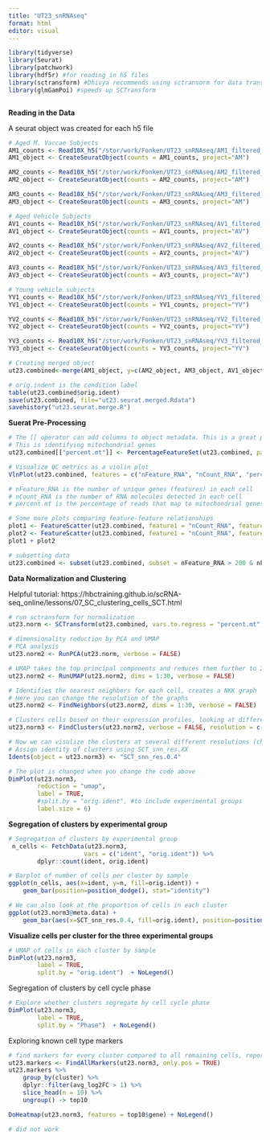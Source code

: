 ```yaml
---
title: "UT23_snRNAseq"
format: html
editor: visual
---
```


```r
library(tidyverse)
library(Seurat)
library(patchwork)
library(hdf5r) #for reading in h5 files 
library(sctransform) #Dhivya recommends using sctransorm for data transformation 
library(glmGamPoi) #speeds up SCTransform 



```

**Reading in the Data**

A seurat object was created for each h5 file

```r
# Aged M. Vaccae Subjects
AM1_counts <- Read10X_h5("/stor/work/Fonken/UT23_snRNAseq/AM1_filtered_feature_bc_matrix.h5")
AM1_object <- CreateSeuratObject(counts = AM1_counts, project="AM")

AM2_counts <- Read10X_h5("/stor/work/Fonken/UT23_snRNAseq/AM2_filtered_feature_bc_matrix.h5")
AM2_object <- CreateSeuratObject(counts = AM2_counts, project="AM")

AM3_counts <- Read10X_h5("/stor/work/Fonken/UT23_snRNAseq/AM3_filtered_feature_bc_matrix.h5")
AM3_object <- CreateSeuratObject(counts = AM3_counts, project="AM")

# Aged Vehicle Subjects 
AV1_counts <- Read10X_h5("/stor/work/Fonken/UT23_snRNAseq/AV1_filtered_feature_bc_matrix.h5")
AV1_object <- CreateSeuratObject(counts = AV1_counts, project="AV")

AV2_counts <- Read10X_h5("/stor/work/Fonken/UT23_snRNAseq/AV2_filtered_feature_bc_matrix.h5")
AV2_object <- CreateSeuratObject(counts = AV2_counts, project="AV")

AV3_counts <- Read10X_h5("/stor/work/Fonken/UT23_snRNAseq/AV3_filtered_feature_bc_matrix.h5")
AV3_object <- CreateSeuratObject(counts = AV3_counts, project="AV")

# Young vehicle subjects
YV1_counts <- Read10X_h5("/stor/work/Fonken/UT23_snRNAseq/YV1_filtered_feature_bc_matrix.h5")
YV1_object <- CreateSeuratObject(counts = YV1_counts, project="YV")

YV2_counts <- Read10X_h5("/stor/work/Fonken/UT23_snRNAseq/YV2_filtered_feature_bc_matrix.h5")
YV2_object <- CreateSeuratObject(counts = YV2_counts, project="YV")

YV3_counts <- Read10X_h5("/stor/work/Fonken/UT23_snRNAseq/YV3_filtered_feature_bc_matrix.h5")
YV3_object <- CreateSeuratObject(counts = YV3_counts, project="YV")

# Creating merged object 
ut23.combined<-merge(AM1_object, y=c(AM2_object, AM3_object, AV1_object, AV2_object, AV3_object, YV1_object, YV2_object, YV3_object), add.cell.ids = c("AM1","AM2","AM3","AV1","AV2","AV3","YV1","YV2","YV3"), project = "ut23",  merge.data = TRUE)

# orig.indent is the condition label 
table(ut23.combined$orig.ident)
save(ut23.combined, file="ut23.seurat.merged.Rdata")
savehistory("ut23.seurat.merge.R")
```

**Suerat Pre-Processing**

```r
# The [[ operator can add columns to object metadata. This is a great place to stash QC stats
# This is identifying mitochondrial genes 
ut23.combined[["percent.mt"]] <- PercentageFeatureSet(ut23.combined, pattern = "^Mt-")

# Visualize QC metrics as a violin plot
VlnPlot(ut23.combined, features = c("nFeature_RNA", "nCount_RNA", "percent.mt"), ncol = 3)

# nFeature_RNA is the number of unique genes (features) in each cell 
# nCount_RNA is the number of RNA molecules detected in each cell
# percent.mt is the percentage of reads that map to mitochondrial genes out of the total reads in each cell 

# Some more plots comparing feature-feature relationships 
plot1 <- FeatureScatter(ut23.combined, feature1 = "nCount_RNA", feature2 = "percent.mt")
plot2 <- FeatureScatter(ut23.combined, feature1 = "nCount_RNA", feature2 = "nFeature_RNA")
plot1 + plot2

# subsetting data 
ut23.combined <- subset(ut23.combined, subset = nFeature_RNA > 200 & nFeature_RNA < 2500 & percent.mt < 5)

```

**Data Normalization and Clustering**

Helpful tutorial: https://hbctraining.github.io/scRNA-seq_online/lessons/07_SC_clustering_cells_SCT.html

```r
# run sctransform for normalization 
ut23.norm <- SCTransform(ut23.combined, vars.to.regress = "percent.mt", verbose = FALSE)

# dimensionality reduction by PCA and UMAP
# PCA analysis
ut23.norm2 <- RunPCA(ut23.norm, verbose = FALSE)

# UMAP takes the top principal components and reduces them further to 2 dimensions 
ut23.norm2 <- RunUMAP(ut23.norm2, dims = 1:30, verbose = FALSE)

# Identifies the nearest neighbors for each cell, creates a NKK graph
# Here you can change the resolution of the graphs
ut23.norm2 <- FindNeighbors(ut23.norm2, dims = 1:30, verbose = FALSE)

# Clusters cells based on their expression profiles, looking at different resolutions 
ut23.norm3 <- FindClusters(ut23.norm2, verbose = FALSE, resolution = c(0.4, 0.6, 0.8, 1.0, 1.4))

# Now we can visulize the clusters at several different resolutions (change the number after integrated_snn_res.)
# Assign identity of clusters using SCT_snn_res.XX
Idents(object = ut23.norm3) <- "SCT_snn_res.0.4"

# The plot is changed when you change the code above 
DimPlot(ut23.norm3,
        reduction = "umap",
        label = TRUE,
        #split.by = "orig.ident", #to include experimental groups
        label.size = 6)
```

**Segregation of clusters by experimental group**

```r
# Segregation of clusters by experimental group  
 n_cells <- FetchData(ut23.norm3, 
                     vars = c("ident", "orig.ident")) %>%
        dplyr::count(ident, orig.ident)

# Barplot of number of cells per cluster by sample
ggplot(n_cells, aes(x=ident, y=n, fill=orig.ident)) +
    geom_bar(position=position_dodge(), stat="identity")

# We can also look at the proportion of cells in each cluster 
ggplot(ut23.norm3@meta.data) +
    geom_bar(aes(x=SCT_snn_res.0.4, fill=orig.ident), position=position_fill()) 
```

**Visualize cells per cluster for the three experimental groups**

```r
# UMAP of cells in each cluster by sample
DimPlot(ut23.norm3, 
        label = TRUE, 
        split.by = "orig.ident")  + NoLegend()
```

Segregation of clusters by cell cycle phase

```r
# Explore whether clusters segregate by cell cycle phase
DimPlot(ut23.norm3,
        label = TRUE, 
        split.by = "Phase")  + NoLegend()
```

Exploring known cell type markers

```r
# find markers for every cluster compared to all remaining cells, report only the positive ones
ut23.markers <- FindAllMarkers(ut23.norm3, only.pos = TRUE)
ut23.markers %>%
    group_by(cluster) %>%
    dplyr::filter(avg_log2FC > 1) %>%
    slice_head(n = 10) %>%
    ungroup() -> top10

DoHeatmap(ut23.norm3, features = top10$gene) + NoLegend()

# did not work 
```
